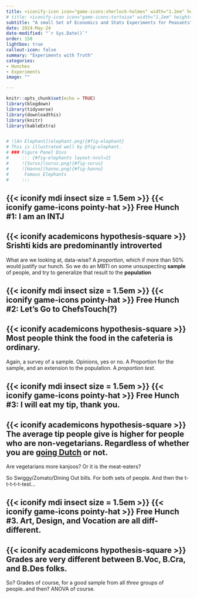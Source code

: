 ```yaml
---
title: <iconify-icon icon="game-icons:sherlock-holmes" width="1.2em" height="1.2em"></iconify-icon> No Free Hunch
# title: <iconify-icon icon="game-icons:tortoise" width="1.2em" height="1.2em"></iconify-icon> Box Plots
subtitle: "A small Set of Economics and Stats Experiments for Peasants"
date: 2024-May-24
date-modified: "`r Sys.Date()`"
order: 150
lightbox: true
callout-icon: false
summary: "Experiments with Truth"
categories:
- Hunches
- Experiments
image: ""

---
```


```r
knitr::opts_chunk$set(echo = TRUE)
library(blogdown)
library(tidyverse)
library(downloadthis)
library(knitr)
library(kableExtra)


# ![An Elephant](elephant.png){#fig-elephant}
# This is illustrated well by @fig-elephant.
# ### Figure Panel Divs
#     ::: {#fig-elephants layout-ncol=2}
#     ![Surus](surus.png){#fig-surus}
#     ![Hanno](hanno.png){#fig-hanno}
#      Famous Elephants
#     :::

```


## {{< iconify mdi insect size = 1.5em >}} {{< iconify game-icons pointy-hat >}} Free Hunch #1: I am an INTJ

::: callout-important
## {{< iconify academicons hypothesis-square >}} Srishti kids are predominantly introverted
:::

What are we looking at, data-wise? A *proportion*, which if more than 50% would justify our hunch. So we do an MBTI on some unsuspecting **sample** of people, and try to generalize that result to the **population**


## {{< iconify mdi insect size = 1.5em >}} {{< iconify game-icons pointy-hat >}} Free Hunch #2: Let's Go to ChefsTouch(?)

::: callout-important
## {{< iconify academicons hypothesis-square >}} Most people think the food in the cafeteria is ordinary.
:::
Again, a survey of a sample. Opinions, yes or no. A Proportion for the sample, and an extension to the population. A *proportion test*.

## {{< iconify mdi insect size = 1.5em >}} {{< iconify game-icons pointy-hat >}} Free Hunch #3: I will eat my tip, thank you. 

::: callout-important
## {{< iconify academicons hypothesis-square >}} The average tip people give is higher for people who are non-vegetarians. Regardless of whether you are [going Dutch](https://en.wikipedia.org/wiki/Going_Dutch) or not.
:::

Are vegetarians more kanjoos? Or it is the meat-eaters?

So Swiggy/Zomato/Dining Out bills. For both sets of people. And then the t-t-t-t-t-test...


## {{< iconify mdi insect size = 1.5em >}} {{< iconify game-icons pointy-hat >}} Free Hunch #3. Art, Design, and Vocation are all diff-different. 

::: callout-important
## {{< iconify academicons hypothesis-square >}} Grades are very different between B.Voc, B.Cra, and B.Des folks. 
:::

So? Grades of course, for a good sample from all *three* groups of people..and then?
ANOVA of course. 

